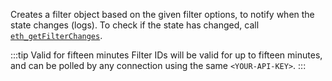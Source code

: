 Creates a filter object based on the given filter options, to notify when the state changes (logs). To check if the state has changed, call [`eth_getFilterChanges`](../../ethereum/json-rpc-methods/filter-methods/eth_getfilterchanges.mdx).

:::tip Valid for fifteen minutes
Filter IDs will be valid for up to fifteen minutes, and can be polled by any connection using the same `<YOUR-API-KEY>`.
:::
